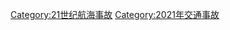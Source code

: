 {{cat topic in year| topic=航海事故| year=2021}}

[[Category:21世纪航海事故|Category:21世纪航海事故]]
[[Category:2021年交通事故|Category:2021年交通事故]]